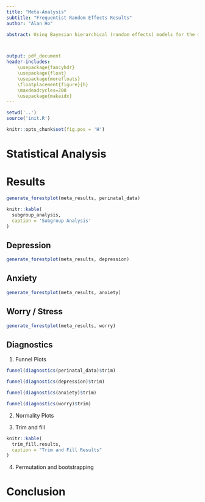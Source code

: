 ```yaml
---
title: "Meta-Analysis"
subtitle: "Frequentist Random Effects Results"
author: "Alan Ho"

abstract: Using Bayesian hierarchical (random effects) models for the meta-analysis with various priors for the heterogeneity parameter $\tau$, it was found that there was a significant treatment effect for depressive          symptoms (mean = 0.97, 95% CI ), anxiety (), and worry symptoms. However, there was substantial heterogeneity present specifically in the depressive symptoms subgroup where $tau$ was estimated to be between 0.58-1.12 where $\tau$ > 0.5 is considered substantial. In short, as with the frequentist meta-analysis results, the treatments did appear to have an effect but there is much uncertainty surrounding the treatment effect size though the 95% credible interval suggests that this effect might be at least what Cohen would indicate as medium (e.g. 0.39-0.41 found for Bayesian and Frequentist results), In terms of estimate shrinkage, there is Bevan et al. is most affected where their reweighted effect size is more than halved. 



output: pdf_document
header-includes:
    \usepackage{fancyhdr}
    \usepackage{float} 
    \usepackage{morefloats} 
    \floatplacement{figure}{h}
    \maxdeadcycles=200
    \usepackage{makeidx}
---
```


\newpage

\tableofcontents

\listoffigures
\listoftables

\newpage 

\addtolength{\headheight}{1.0cm} 
\pagestyle{fancyplain}
\rhead{\includegraphics[height=1.2cm]{C:/Users/uqaho4/Desktop/qbi_newcastle_logo.png}} 
\renewcommand{\headrulewidth}{0pt}


```r
setwd('..')
source('init.R')

knitr::opts_chunk$set(fig.pos = 'H')
```

# Statistical Analysis





# Results

```r
generate_forestplot(meta_results, perinatal_data)
```

\newpage

```r
knitr::kable(
  subgroup_analysis, 
  caption = 'Subgroup Analysis'
)

```


\newpage


## Depression

```r
generate_forestplot(meta_results, depression)
```

\newpage

## Anxiety 

```r
generate_forestplot(meta_results, anxiety)
```

\newpage

## Worry / Stress

```r
generate_forestplot(meta_results, worry)
```

\newpage


## Diagnostics


\newpage

1. Funnel Plots


```r
funnel(diagnostics(perinatal_data)$trim)
```

```r
funnel(diagnostics(depression)$trim)
```

```r
funnel(diagnostics(anxiety)$trim)
```

```r
funnel(diagnostics(worry)$trim)
```

2. Normality Plots


3. Trim and fill 

```r
knitr::kable(
  trim_fill.results,
  caption = "Trim and Fill Results"
)
```



4. Permutation and bootstrapping


# Conclusion







